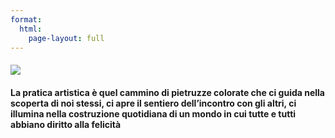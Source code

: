 ```yaml
---
format: 
  html: 
    page-layout: full
---
```


#### 

![](image/monserrat-primapagina2.jpg)

#### La pratica artistica è quel cammino di pietruzze colorate che ci guida nella scoperta di noi stessi, ci apre il sentiero dell'incontro con gli altri, ci illumina nella costruzione quotidiana di un mondo in cui tutte e tutti abbiano diritto alla felicità
